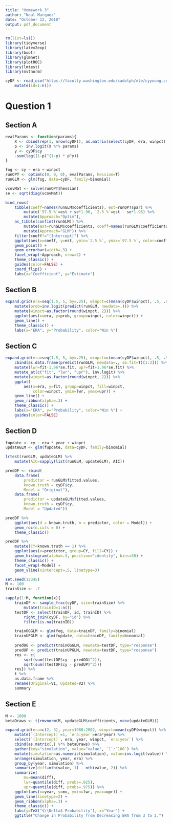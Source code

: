 ```yaml
---
title: "Homework 3"
author: "Neal Marquez"
date: "October 12, 2018"
output: pdf_document
---
```


```R
rm(list=ls())
library(tidyverse)
library(latex2exp)
library(boot)
library(glmnet)
library(plotROC)
library(lmtest)
library(mvtnorm)

cyDF <- read_csv("https://faculty.washington.edu/cadolph/mle/cyyoung.csv") %>%
    mutate(id=1:n())
```

# Question 1

## Section A

```R
evalParams <- function(params){
    X <- cbind(rep(1, nrow(cyDF)), as.matrix(select(cyDF, era, winpct)))
    p <- inv.logit(X %*% params)
    y <- cyDF$cy
    -sum(log((1-p)^(1-y) * p^y))
}

fog <- cy ~ era + winpct
runOPT <- optim(c(0, 0, 0), evalParams, hessian=T)
runGLM <- glm(fog, data=cyDF, family=binomial)

vcovMat <- solve(runOPT$hessian) 
se <- sqrt(diag(vcovMat)) 

bind_rows(
    tibble(coeff=names(runGLM$coefficients), est=runOPT$par) %>%
        mutate(`97.5 %`=est + se*1.96, `2.5 %`=est - se*1.96) %>%
        mutate(Approach="Optim"),
    as_tibble(confint(runGLM)) %>%
        mutate(est=runGLM$coefficients, coeff=names(runGLM$coefficients)) %>%
        mutate(Approach="GLM")) %>%
    filter(coeff!="(Intercept)") %>%
    ggplot(aes(x=coeff, y=est, ymin=`2.5 %`, ymax=`97.5 %`, color=coeff)) +
    geom_point() +
    geom_errorbar(width=.3) +
    facet_wrap(~Approach, nrow=2) +
    theme_classic() +
    guides(color=FALSE) +
    coord_flip() +
    labs(x="Coefficient", y="Estimate")

```

## Section B
```R
expand.grid(era=seq(1.5, 5, by=.25), winpct=c(mean(cyDF$winpct), .5, .9)) %>%
    mutate(prob=inv.logit(predict(runGLM, newdata=.))) %>%
    mutate(winpct=as.factor(round(winpct, 2))) %>%
    ggplot(aes(x=era, y=prob, group=winpct, color=winpct)) +
    geom_line() +
    theme_classic() +
    labs(x="ERA", y="Probability", color="Win %")
```

## Section C
```R
expand.grid(era=seq(1.5, 5, by=.25), winpct=c(mean(cyDF$winpct), .5, .9)) %>%
    cbind(as.data.frame(predict(runGLM, newdata=., se.fit=T)[1:2])) %>%
    mutate(lwr=fit-1.96*se.fit, upr=fit+1.96*se.fit) %>%
    mutate_at(c("fit", "lwr", "upr"), inv.logit) %>%
    mutate(winpct=as.factor(round(winpct, 2))) %>%
    ggplot(
        aes(x=era, y=fit, group=winpct, fill=winpct,
            color=winpct, ymin=lwr, ymax=upr)) +
    geom_line() +
    geom_ribbon(alpha=.3) +
    theme_classic() +
    labs(x="ERA", y="Probability", color="Win %") +
    guides(color=FALSE)
```

## Section D
```R
fupdate <- cy ~ era * year + winpct
updateGLM <- glm(fupdate, data=cyDF, family=binomial)

lrtest(runGLM, updateGLM) %>% 
    mutate(AIC=sapply(list(runGLM, updateGLM), AIC))

predDF <- rbind(
    data.frame(
        predictor = runGLM$fitted.values,
        known.truth = cyDF$cy,
        Model = "Original"),
    data.frame(
        predictor = updateGLM$fitted.values,
        known.truth = cyDF$cy,
        Model = "Updated"))

predDF %>%
    ggplot(aes(d = known.truth, m = predictor, color = Model)) + 
    geom_roc(n.cuts = 0) +
    theme_classic()

predDF %>%
    mutate(CY=known.truth == 1) %>%
    ggplot(aes(x=predictor, group=CY, fill=CY)) +
    geom_histogram(alpha=.3, position="identity", bins=30) +
    theme_classic() +
    facet_wrap(~Model) +
    geom_vline(xintercept=.5, linetype=3)
```

```R

set.seed(12345)
M <- 100
trainSize <- .7

sapply(1:M, function(x){
    trainDF <- sample_frac(cyDF, size=trainSize) %>%
        mutate(trainID=1:n())
    testDF <- select(trainDF, id, trainID) %>%
        right_join(cyDF, by="id") %>%
        filter(is.na(trainID))

    trainOGGLM <- glm(fog, data=trainDF, family=binomial)
    trainUPGLM <- glm(fupdate, data=trainDF, family=binomial)
    
    predOG <- predict(trainOGGLM, newdata=testDF, type="response")
    predUP <- predict(trainUPGLM, newdata=testDF, type="response")
    res <- c(
        sqrt(sum((testDF$cy - predOG)^2)), 
        sqrt(sum((testDF$cy - predUP)^2)))
    res}) %>%
    t %>%
    as.data.frame %>%
    rename(Original=V1, Updated=V2) %>%
    summary
```

## Section E

```R
M <- 1000
betaDraws <- t(rmvnorm(M, updateGLM$coefficients, vcov(updateGLM)))

expand.grid(era=c(2, 3), year=1980:2002, winpct=mean(cyDF$winpct)) %>%
    mutate(`(Intercept)`=1, `era:year`=era*year) %>%
    select(`(Intercept)`, era, year, winpct, `era:year`) %>%
    cbind(as.matrix(.) %*% betaDraws) %>%
    gather(key="simulation", value="value", `1`:`100`) %>%
    mutate(simulation=as.numeric(simulation), value=inv.logit(value)) %>%
    arrange(simulation, year, era) %>%
    group_by(year, simulation) %>%
    summarize(diff=nth(value, 1) - nth(value, 2)) %>%
    summarize(
        mu=mean(diff), 
        lwr=quantile(diff, probs=.025),
        upr=quantile(diff, probs=.975)) %>%
    ggplot(aes(x=year, y=mu, ymin=lwr, ymax=upr)) +
    geom_line(linetype=2) +
    geom_ribbon(alpha=.3) +
    theme_classic() +
    labs(y=TeX("$\\Delta$ Probability"), x="Year") +
    ggtitle("Change in Probability from Decreasing ERA from 3 to 2.")
```